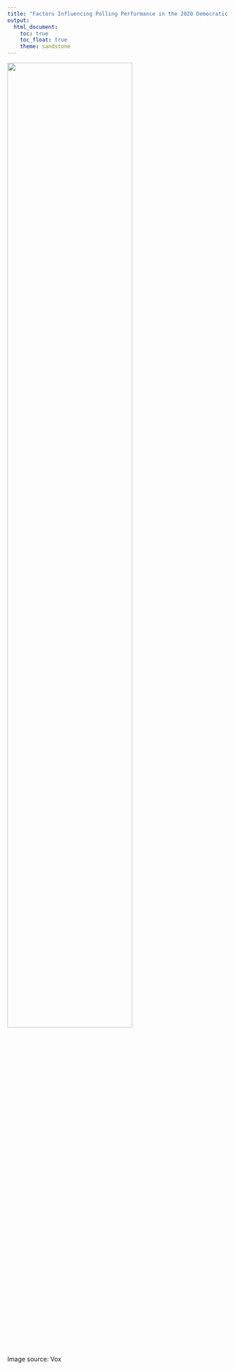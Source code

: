 ```yaml
---
title: "Factors Influencing Polling Performance in the 2020 Democratic Primary"
output: 
  html_document:
    toc: true
    toc_float: true
    theme: sandstone
---
```


<img src="images/candidates.png" style="width:75%">

Image source: Vox 
